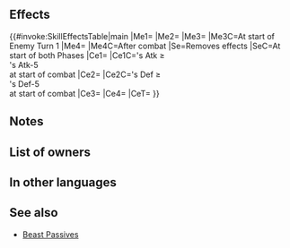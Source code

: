 {{Passive
|name=Divine Brawn
|type=B
|exclusive=1
|canUseWeapon={{WeaponList|All}}
|canUseMove={{MoveList|All}}
|properties=random_owner
|1name=Divine Brawn
|1tagid=SID_神獣の逞しき肉体
|1effect=Enables【Canto (２)】.<br><br>Removes the condition to transform. If defending in Aether Raids, at the start of enemy turn 1, if unit can transform, unit transforms.<br><br>After start-of-turn effects trigger on player phase or enemy phase, neutralizes any 【Penalty】on unit (does not apply to【Penalty】effects that are applied at the same time).<br><br>At start of combat, if unit's Atk ≥ foe's Atk-5, inflicts Atk/Def-7 on foe during combat. At start of combat, if unit's Def ≥ foe's Def-5, inflicts Atk/Def-7 on foe during combat.<br><br>Inflicts Atk/Def-5 on foe and reduces the percentage of foe's non-Special "reduce damage by X%" skills by 50% during combat (excluding area-of-effect Specials), and restores 7 HP to unit after combat.<br><br>【Canto (２)】<br>After an attack, Assist skill, or structure destruction, unit can move ２ space(s).<br><br>(Unit moves according to movement type. Once per turn. Cannot attack or assist. Only highest value applied. Does not stack. After moving, if a skill that grants another action would be triggered (like with Galeforce), Canto will trigger after the granted action. Unit's base movement has no effect on movement granted. Cannot warp (using skills like Wings of Mercy) a distance greater than unit would be able to move with normal Canto movement.)<br><br>【Penalty】<br>All effects that last "on foe through its next action." Includes penalties inflicted by a skill like Panic or Threaten and negative status effects (preventing counterattacks, restricting movement, or the effects of a skill like Triangle Adept or Guard).
|1cost=300
|1required=-
}}
==Effects==
{{#invoke:SkillEffectsTable|main
|Me1={{Eft|Canto|2}}
|Me2={{Eft|Remove Transform Condition}}
|Me3={{Eft|AR-D Transform}}
|Me3C=At start of<br>Enemy Turn 1
|Me4={{Eft|Heal|7}}
|Me4C=After combat
|Se=Removes {{Kp|Penalty}} effects
|SeC=At start of both Phases
|Ce1={{Eft|Temporary debuffs|Atk/Def|7}}
|Ce1C={{Tgt|Unit}}'s Atk ≥<br>{{Tgt|Foe}}'s Atk-5<br>at start of combat
|Ce2={{Eft|Temporary debuffs|Atk/Def|7}}
|Ce2C={{Tgt|Unit}}'s Def ≥<br>{{Tgt|Foe}}'s Def-5<br>at start of combat
|Ce3={{Eft|Temporary debuffs|Atk/Def|5}}
|Ce4={{Eft|Reduce Damage Reduction|50%}}
|CeT={{Tgt|Foe}}
}}

==Notes==
{{Canto|2}}
{{TransformConditionRemoval}}
{{Penalty neutralization|negstatuses=all {{Kp|Penalty}} effects}}
{{At start of combat}}
{{Temporary debuffs}}
{{Reduce Damage Reduction}}
{{After combat healing}}
==List of owners==
{{Skill Hero List}}
==In other languages==
{{OtherLanguages
|japanese=
|german=
|spanishEU=
|spanishLA=
|french=
|italian=
|chineseTW=
|portuguese=
}}
==See also==
{{See also skills|cond=(Description LIKE '%removes the condition to transform%' OR Description LIKE '%neutralizes any【Penalty】%' OR Description LIKE '%unit_s Atk%at start of combat%≥%foe_s Atk%at start of combat%' OR Description LIKE '%unit_s Def%at start of combat%≥%foe_s Def%at start of combat%') AND (Exclusive='1' AND Name NOT LIKE '%+')}}
* [[Beast Passives]]
{{Passives Navbox|B}}